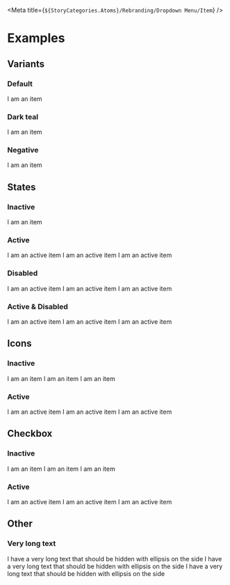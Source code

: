 
<Meta title={`${StoryCategories.Atoms}/Rebranding/Dropdown Menu/Item`} />

<DropdownMenuItemDocs />

# Examples

## Variants

### Default

<Canvas>
	<div class='flex justify-center'>
		<p-dropdown-menu-item>I am an item</p-dropdown-menu-item>
	</div>
</Canvas>

### Dark teal

<Canvas>
	<div class='flex justify-center bg-dark-teal-600'>
		<p-dropdown-menu-item variant='dark-teal'>
			I am an item
		</p-dropdown-menu-item>
	</div>
</Canvas>

### Negative

<Canvas>
	<div class='flex justify-center'>
		<p-dropdown-menu-item variant='negative'>I am an item</p-dropdown-menu-item>
	</div>
</Canvas>

## States

### Inactive

<Canvas>
	<div class='flex justify-center'>
		<p-dropdown-menu-item>I am an item</p-dropdown-menu-item>
	</div>
</Canvas>

### Active

<Canvas>
	<div class='flex flex-col items-center gap-[1px]'>
		<p-dropdown-menu-item active>I am an active item</p-dropdown-menu-item>
		<p-dropdown-menu-item
			variant='dark-teal'
			active
		>
			I am an active item
		</p-dropdown-menu-item>
		<p-dropdown-menu-item
			variant='negative'
			active
		>
			I am an active item
		</p-dropdown-menu-item>
	</div>
</Canvas>

### Disabled

<Canvas>
	<div class='flex flex-col items-center gap-[1px]'>
		<p-dropdown-menu-item disabled>I am an active item</p-dropdown-menu-item>
		<p-dropdown-menu-item
			variant='dark-teal'
			disabled
		>
			I am an active item
		</p-dropdown-menu-item>
		<p-dropdown-menu-item
			variant='negative'
			disabled
		>
			I am an active item
		</p-dropdown-menu-item>
	</div>
</Canvas>

### Active & Disabled

<Canvas>
	<div class='flex flex-col items-center gap-[1px]'>
		<p-dropdown-menu-item
			active
			disabled
		>
			I am an active item
		</p-dropdown-menu-item>
		<p-dropdown-menu-item
			variant='dark-teal'
			active
			disabled
		>
			I am an active item
		</p-dropdown-menu-item>
		<p-dropdown-menu-item
			variant='negative'
			active
			disabled
		>
			I am an active item
		</p-dropdown-menu-item>
	</div>
</Canvas>

## Icons

### Inactive

<Canvas>
	<div class='flex flex-col items-center gap-[1px]'>
		<p-dropdown-menu-item icon='user'>I am an item</p-dropdown-menu-item>
		<p-dropdown-menu-item
			variant='dark-teal'
			icon='wave'
		>
			I am an item
		</p-dropdown-menu-item>
		<p-dropdown-menu-item
			variant='negative'
			icon='wave'
		>
			I am an item
		</p-dropdown-menu-item>
	</div>
</Canvas>

### Active

<Canvas>
	<div class='flex flex-col items-center gap-[1px]'>
		<p-dropdown-menu-item
			icon='user'
			active
		>
			I am an active item
		</p-dropdown-menu-item>
		<p-dropdown-menu-item
			variant='dark-teal'
			icon='wave'
			active
		>
			I am an active item
		</p-dropdown-menu-item>
		<p-dropdown-menu-item
			variant='negative'
			icon='wave'
			active
		>
			I am an active item
		</p-dropdown-menu-item>
	</div>
</Canvas>

## Checkbox

### Inactive

<Canvas>
	<div class='flex flex-col items-center gap-[1px]'>
		<p-dropdown-menu-item checkbox>I am an item</p-dropdown-menu-item>
		<p-dropdown-menu-item
			variant='dark-teal'
			checkbox
		>
			I am an item
		</p-dropdown-menu-item>
		<p-dropdown-menu-item
			variant='negative'
			checkbox
		>
			I am an item
		</p-dropdown-menu-item>
	</div>
</Canvas>

### Active

<Canvas>
	<div class='flex flex-col items-center gap-[1px]'>
		<p-dropdown-menu-item
			checkbox
			active
		>
			I am an active item
		</p-dropdown-menu-item>
		<p-dropdown-menu-item
			variant='dark-teal'
			checkbox
			active
		>
			I am an active item
		</p-dropdown-menu-item>
		<p-dropdown-menu-item
			variant='negative'
			checkbox
			active
		>
			I am an active item
		</p-dropdown-menu-item>
	</div>
</Canvas>

## Other

### Very long text

<Canvas>
	<div class='flex justify-center'>
		<p-dropdown-menu-item icon='negative'>
			I have a very long text that should be hidden with ellipsis on the side I
			have a very long text that should be hidden with ellipsis on the side I
			have a very long text that should be hidden with ellipsis on the side
		</p-dropdown-menu-item>
	</div>
</Canvas>
